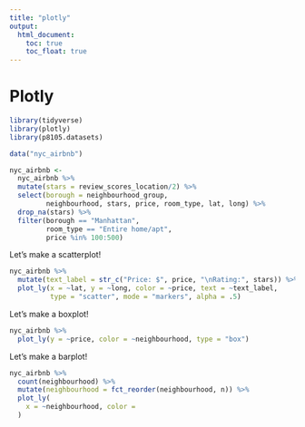 ```yaml
---
title: "plotly"
output: 
  html_document:
    toc: true
    toc_float: true
---
```


# Plotly

```r
library(tidyverse)
library(plotly)
library(p8105.datasets)
```


```r
data("nyc_airbnb")

nyc_airbnb <-
  nyc_airbnb %>%
  mutate(stars = review_scores_location/2) %>%
  select(borough = neighbourhood_group,
         neighbourhood, stars, price, room_type, lat, long) %>%
  drop_na(stars) %>%
  filter(borough == "Manhattan",
         room_type == "Entire home/apt",
         price %in% 100:500)
```

Let's make a scatterplot!

```r
nyc_airbnb %>%
  mutate(text_label = str_c("Price: $", price, "\nRating:", stars)) %>%
  plot_ly(x = ~lat, y = ~long, color = ~price, text = ~text_label,
          type = "scatter", mode = "markers", alpha = .5)
```


Let's make a boxplot!

```r
nyc_airbnb %>%
  plot_ly(y = ~price, color = ~neighbourhood, type = "box")
```


Let's make a barplot!

```r
nyc_airbnb %>%
  count(neighbourhood) %>%
  mutate(neighbourhood = fct_reorder(neighbourhood, n)) %>%
  plot_ly(
    x = ~neighbourhood, color = 
  )
```




